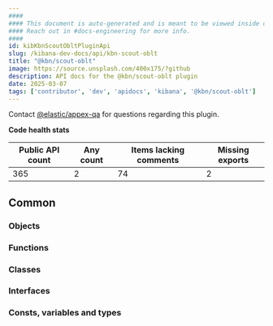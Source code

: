 ```yaml
---
####
#### This document is auto-generated and is meant to be viewed inside our experimental, new docs system.
#### Reach out in #docs-engineering for more info.
####
id: kibKbnScoutObltPluginApi
slug: /kibana-dev-docs/api/kbn-scout-oblt
title: "@kbn/scout-oblt"
image: https://source.unsplash.com/400x175/?github
description: API docs for the @kbn/scout-oblt plugin
date: 2025-03-07
tags: ['contributor', 'dev', 'apidocs', 'kibana', '@kbn/scout-oblt']
---
```




Contact [@elastic/appex-qa](https://github.com/orgs/elastic/teams/appex-qa) for questions regarding this plugin.

**Code health stats**

| Public API count  | Any count | Items lacking comments | Missing exports |
|-------------------|-----------|------------------------|-----------------|
| 365 | 2 | 74 | 2 |

## Common

### Objects
<DocDefinitionList data={kbnScoutObltObj.common.objects}/>

### Functions
<DocDefinitionList data={kbnScoutObltObj.common.functions}/>

### Classes
<DocDefinitionList data={kbnScoutObltObj.common.classes}/>

### Interfaces
<DocDefinitionList data={kbnScoutObltObj.common.interfaces}/>

### Consts, variables and types
<DocDefinitionList data={kbnScoutObltObj.common.misc}/>

